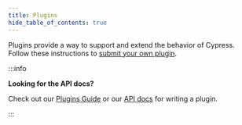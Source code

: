 ```yaml
---
title: Plugins
hide_table_of_contents: true
---
```



Plugins provide a way to support and extend the behavior of Cypress. Follow
these instructions to
[submit your own plugin](https://github.com/cypress-io/cypress-documentation/blob/master/CONTRIBUTING.md#adding-plugins).

:::info

<strong>Looking for the API docs?</strong>

Check out our [Plugins Guide](/guides/tooling/plugins-guide) or our
[API docs](/api/plugins/writing-a-plugin) for writing a plugin.

:::

<PluginsList />
